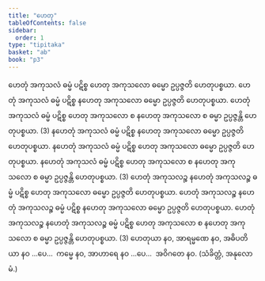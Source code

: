 ```yaml
---
title: "ဟေတု"
tableOfContents: false
sidebar:
  order: 1
type: "tipitaka"
basket: "ab"
book: "p3"
---
```



<DynamicBreadcrumb />

<Division number="27" book="p3" e="ch" v="39" p="200">

<Paragraph number="43" book="p3">
ဟေတုံ အကုသလံ ဓမ္မံ ပဋိစ္စ ဟေတု အကုသလော ဓမ္မော ဥပ္ပဇ္ဇတိ ဟေတုပစ္စယာ. ဟေတုံ အကုသလံ ဓမ္မံ ပဋိစ္စ နဟေတု အကုသလော ဓမ္မော ဥပ္ပဇ္ဇတိ ဟေတုပစ္စယာ. ဟေတုံ အကုသလံ ဓမ္မံ ပဋိစ္စ ဟေတု အကုသလော စ နဟေတု အကုသလော စ ဓမ္မာ ဥပ္ပဇ္ဇန္တိ ဟေတုပစ္စယာ. (3)
</Paragraph>

</Division>
<Division number="28" book="p3" e="ch" v="39" p="200">

<Paragraph number="44" book="p3">
နဟေတုံ အကုသလံ ဓမ္မံ ပဋိစ္စ နဟေတု အကုသလော ဓမ္မော ဥပ္ပဇ္ဇတိ ဟေတုပစ္စယာ. နဟေတုံ အကုသလံ ဓမ္မံ ပဋိစ္စ ဟေတု အကုသလော ဓမ္မော ဥပ္ပဇ္ဇတိ ဟေတုပစ္စယာ. နဟေတုံ အကုသလံ ဓမ္မံ ပဋိစ္စ ဟေတု အကုသလော စ နဟေတု အကုသလော စ ဓမ္မာ ဥပ္ပဇ္ဇန္တိ ဟေတုပစ္စယာ. (3)
</Paragraph>

</Division>
<Division number="29" book="p3" e="ch" v="39" p="200">

<Paragraph number="45" book="p3">
ဟေတုံ အကုသလဉ္စ နဟေတုံ အကုသလဉ္စ ဓမ္မံ ပဋိစ္စ ဟေတု အကုသလော ဓမ္မော ဥပ္ပဇ္ဇတိ ဟေတုပစ္စယာ. ဟေတုံ အကုသလဉ္စ နဟေတုံ အကုသလဉ္စ ဓမ္မံ ပဋိစ္စ နဟေတု အကုသလော ဓမ္မော ဥပ္ပဇ္ဇတိ ဟေတုပစ္စယာ. ဟေတုံ အကုသလဉ္စ နဟေတုံ အကုသလဉ္စ ဓမ္မံ ပဋိစ္စ ဟေတု အကုသလော စ နဟေတု အကုသလော စ ဓမ္မာ ဥပ္ပဇ္ဇန္တိ ဟေတုပစ္စယာ. (3)
</Paragraph>

</Division>
<Division number="30" book="p3" e="ch" v="39" p="201">

<Paragraph number="46" book="p3">
ဟေတုယာ နဝ, အာရမ္မဏေ နဝ, အဓိပတိယာ နဝ …ပေ…  ကမ္မေ နဝ, အာဟာရေ နဝ …ပေ…  အဝိဂတေ နဝ. (သံခိတ္တံ, အနုလောမံ.)
</Paragraph>
</Division>